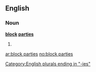 ==English==
===Noun===
'''[[block]] [[parties]]'''
# {{plural of|[[block party]]}}

[[Category:English plurals ending in "-ies"]]

[[ar:block parties]]
[[no:block parties]]
